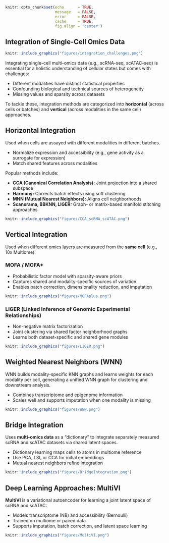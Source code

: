 \mainmatter

```r
knitr::opts_chunk$set(echo      = TRUE,
                      message   = FALSE, 
                      error     = FALSE,
                      cache     = TRUE,
                      fig.align = 'center')
```

## Integration of Single-Cell Omics Data

```r
knitr::include_graphics("figures/integration_challenges.png")
```

Integrating single-cell multi-omics data (e.g., scRNA-seq, scATAC-seq) is essential for a holistic understanding of cellular states but comes with challenges:

* Different modalities have distinct statistical properties  
* Confounding biological and technical sources of heterogeneity  
* Missing values and sparsity across datasets  

To tackle these, integration methods are categorized into **horizontal** (across cells or batches) and **vertical** (across modalities in the same cell) approaches.

## Horizontal Integration

Used when cells are assayed with different modalities in different batches.

* Normalize expression and accessibility (e.g., gene activity as a surrogate for expression)  
* Match shared features across modalities  

Popular methods include:

- **CCA (Canonical Correlation Analysis):** Joint projection into a shared subspace  
- **Harmony:** Corrects batch effects using soft clustering  
- **MNN (Mutual Nearest Neighbors):** Aligns cell neighborhoods  
- **Scanorama, BBKNN, LIGER:** Graph- or matrix-based manifold stitching approaches  

```r
knitr::include_graphics("figures/CCA_scRNA_scATAC.png")
```

## Vertical Integration

Used when different omics layers are measured from the **same cell** (e.g., 10x Multiome).

### MOFA / MOFA+

* Probabilistic factor model with sparsity-aware priors  
* Captures shared and modality-specific sources of variation  
* Enables batch correction, dimensionality reduction, and imputation  

```r
knitr::include_graphics("figures/MOFAplus.png")
```

### LIGER (Linked Inference of Genomic Experimental Relationships)

* Non-negative matrix factorization  
* Joint clustering via shared factor neighborhood graphs  
* Learns both dataset-specific and shared gene modules  

```r
knitr::include_graphics("figures/LIGER.png")
```

## Weighted Nearest Neighbors (WNN)

WNN builds modality-specific KNN graphs and learns weights for each modality per cell, generating a unified WNN graph for clustering and downstream analysis.

* Combines transcriptome and epigenome information  
* Scales well and supports imputation when one modality is missing  

```r
knitr::include_graphics("figures/WNN.png")
```

## Bridge Integration

Uses **multi-omics data** as a “dictionary” to integrate separately measured scRNA and scATAC datasets via shared latent spaces.

* Dictionary learning maps cells to atoms in multiome reference  
* Use PCA, LSI, or CCA for initial embeddings  
* Mutual nearest neighbors refine integration  

```r
knitr::include_graphics("figures/BridgeIntegration.png")
```

## Deep Learning Approaches: MultiVI

**MultiVI** is a variational autoencoder for learning a joint latent space of scRNA and scATAC:

* Models transcriptome (NB) and accessibility (Bernoulli)  
* Trained on multiome or paired data  
* Supports imputation, batch correction, and latent space learning  

```r
knitr::include_graphics("figures/MultiVI.png")
```
